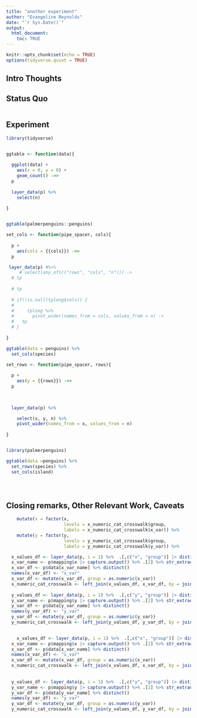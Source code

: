 ```yaml
---
title: "another experiment"
author: "Evangeline Reynolds"
date: "`r Sys.Date()`"
output: 
  html_document:
    toc: TRUE
---
```


```r
knitr::opts_chunk$set(echo = TRUE)
options(tidyverse.quiet = TRUE)
```




## Intro Thoughts


## Status Quo

```r

```

## Experiment

```r
library(tidyverse)


ggtable <- function(data){
  
  ggplot(data) + 
    aes(x = 0, y = 0) + 
    geom_count() ->>
  p
  
  layer_data(p) %>% 
    select(n)
  
}


ggtable(palmerpenguins::penguins)

set_cols <- function(pipe_spacer, cols){
  
  p + 
    aes(cols = {{cols}}) ->>
  p

 layer_data(p) #%>% 
     # select(any_of(c("rows", "cols", "n"))) ->
  # tp            
  
  # tp
  
  # if(!is.null(tplong$cols)) {
  #   
  #     tplong %>% 
  #       pivot_wider(names_from = cols, values_from = n) ->
  #   tp
  # }
  
}

ggtable(data = penguins) %>% 
  set_cols(species)

set_rows <- function(pipe_spacer, rows){
  
  p + 
    aes(y = {{rows}}) ->>
  p
  

  
  layer_data(p) %>% 

    select(x, y, n) %>% 
    pivot_wider(names_from = x, values_from = n)
  
}


library(palmerpenguins)

ggtable(data =penguins) %>% 
  set_rows(species) %>% 
  set_cols(island)





```



## Closing remarks, Other Relevant Work, Caveats


```r

    mutate(x = factor(x,  
                      levels = x_numeric_cat_crosswalk$group, 
                      labels = x_numeric_cat_crosswalk$x_var)) %>% 
    mutate(y = factor(y,  
                      levels = y_numeric_cat_crosswalk$group, 
                      labels = y_numeric_cat_crosswalk$y_var)) %>% 

  x_values_df <- layer_data(p, i = 1) %>%  .[,c("x", "group")] |> distinct()
  x_var_name <- p$mapping$x |> capture.output() %>% .[2] %>% str_extract("\\^.+") %>% str_remove("\\^")
  x_var_df <- p$data[x_var_name] %>% distinct()
  names(x_var_df) <- "x_var"
  x_var_df <- mutate(x_var_df, group = as.numeric(x_var))
  x_numeric_cat_crosswalk <- left_join(x_values_df, x_var_df, by = join_by(group))
  
  y_values_df <- layer_data(p, i = 1) %>%  .[,c("y", "group")] |> distinct()
  y_var_name <- p$mapping$y |> capture.output() %>% .[2] %>% str_extract("\\^.+") %>% str_remove("\\^")
  y_var_df <- p$data[y_var_name] %>% distinct()
  names(y_var_df) <- "y_var"
  y_var_df <- mutate(y_var_df, group = as.numeric(y_var))
  y_numeric_cat_crosswalk <- left_join(y_values_df, y_var_df, by = join_by(group))

  
    x_values_df <- layer_data(p, i = 1) %>%  .[,c("x", "group")] |> distinct()
  x_var_name <- p$mapping$x |> capture.output() %>% .[2] %>% str_extract("\\^.+") %>% str_remove("\\^")
  x_var_df <- p$data[x_var_name] %>% distinct()
  names(x_var_df) <- "x_var"
  x_var_df <- mutate(x_var_df, group = as.numeric(x_var))
  x_numeric_cat_crosswalk <- left_join(x_values_df, x_var_df, by = join_by(group))
  
  
  y_values_df <- layer_data(p, i = 1) %>%  .[,c("y", "group")] |> distinct()
  y_var_name <- p$mapping$y |> capture.output() %>% .[2] %>% str_extract("\\^.+") %>% str_remove("\\^")
  y_var_df <- p$data[y_var_name] %>% distinct()
  names(y_var_df) <- "y_var"
  y_var_df <- mutate(y_var_df, group = as.numeric(y_var))
  y_numeric_cat_crosswalk <- left_join(y_values_df, y_var_df, by = join_by(group))
  
```

